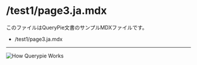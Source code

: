 # /test1/page3.ja.mdx

このファイルはQueryPie文書のサンプルMDXファイルです。

- /test1/page3.ja.mdx
----
![How Querypie Works](./how-querypie-works.png)
